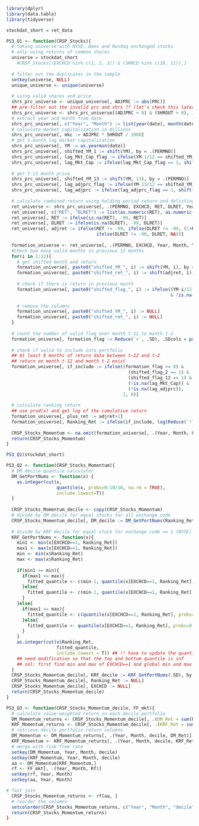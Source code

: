 ```r
library(dplyr)
library(data.table)
library(tidyverse)

stockdat_short = ret_data
```


```r
PS3_Q1 <- function(CRSP_Stocks){
  # taking universe with NYSE, Amex and Nasdaq exchanged stocks
  # only using returns of common shares
  universe = stockdat_short 
    #CRSP_Stocks[(EXCHCD %in% c(1, 2, 3)) & (SHRCD %in% c(10, 11)),]
  
  # filter out the duplicates in the sample
  setkey(universe, NULL)
  unique_universe <- unique(universe)
  
  # using valid shares and price
  shrs_prc_universe <- unique_universe[, ADJPRC := abs(PRC)]
  ## pre-filter out the invalid prc and shrs ?? (let's check this later by push this down)
  shrs_prc_universe <- shrs_prc_universe[(ADJPRC > 0) & (SHROUT > 0), ]
  # extract year and month from date
  shrs_prc_universe[, c("Year", "Month") := list(year(date), month(date))]
  # calculate market capitalization in millions
  shrs_prc_universe[, mkc := ADJPRC * SHROUT / 1000]
  # get 1-month lag market capitalization
  shrs_prc_universe[, YM := as.yearmon(date)]
  shrs_prc_universe[, shifted_YM_1 := shift(YM), by = .(PERMNO)]
  shrs_prc_universe[, lag_Mkt_Cap_flag := ifelse(YM-1/12 == shifted_YM_1, 1, 0)]
  shrs_prc_universe[, lag_Mkt_Cap := ifelse(lag_Mkt_Cap_flag == 1, shift(mkc), NA)]
  
  # get t-13 month price
  shrs_prc_universe[, shifted_YM_13 := shift(YM, 13), by = .(PERMNO)]
  shrs_prc_universe[, lag_adjprc_flag := ifelse(YM-13/12 == shifted_YM_13, 1, 0)]
  shrs_prc_universe[, lag_adjprc := ifelse(lag_adjprc_flag == 1, shift(ADJPRC, 13), NA)]
  
  # calculate combined return using holding period return and delisting return
  ret_universe <- shrs_prc_universe[, .(PERMNO, EXCHCD, RET, DLRET, Year, Month, YM, lag_Mkt_Cap, lag_adjprc)]
  ret_universe[, c("RET", "DLRET") := list(as.numeric(RET), as.numeric(DLRET))]
  ret_universe[, RET := ifelse(is.na(RET), -99, RET)]
  ret_universe[, DLRET := ifelse(is.na(DLRET), -99, DLRET)]
  ret_universe[, adjret := ifelse(RET != -99, ifelse(DLRET != -99, (1+RET)*(1+DLRET)-1, RET), 
                                  ifelse(DLRET != -99, DLRET, NA))]
  
  formation_universe <- ret_universe[, .(PERMNO, EXCHCD, Year, Month, YM, lag_Mkt_Cap, adjret, lag_adjprc)]
  #check how many valid months in previous 12 months
  for(i in 1:12){
    # get shifted month and return
    formation_universe[, paste0("shifted_YM_", i) := shift(YM, i), by = .(PERMNO)]
    formation_universe[, paste0("shifted_ret_", i) := shift(adjret, i), by = .(PERMNO)]
    
    # check if there is return in previous month
    formation_universe[, paste0("shifted_flag_", i) := ifelse((YM-i/12 == eval(parse(text=paste0("shifted_YM_", i)))) 
                                                              & !is.na(eval(parse(text=paste0("shifted_ret_", i)))), 1, 0)]
    
    # remove the columns
    formation_universe[, paste0("shifted_YM_", i) := NULL]
    formation_universe[, paste0("shifted_ret_", i) := NULL]
  }
  
  # count the number of valid flag over month t-12 to month t-2
  formation_universe[, formation_flag := Reduce(`+`, .SD), .SDcols = paste0("shifted_flag_", 2:12)]
  
  # check if valid to include into portfolio
  ## At least 8 months of return data between t−12 and t−2
  ## return on month t-12 and month t-2 exist
  formation_universe[, if_include := ifelse((formation_flag >= 8) & 
                                              (shifted_flag_2 == 1) & 
                                              (shifted_flag_12 == 1) & 
                                              (!is.na(lag_Mkt_Cap)) &
                                              (!is.na(lag_adjprc)),
                                            1, 0)]
  
  # calculate ranking return
  ## use prod(x) and get log of the cumulative return
  formation_universe[, plus_ret := adjret+1]
  formation_universe[, Ranking_Ret := ifelse(if_include, log(Reduce(`*` , shift(plus_ret, 2:12))), NA)]
  
  CRSP_Stocks_Momentum <- na.omit(formation_universe[, .(Year, Month, PERMNO, EXCHCD, lag_Mkt_Cap, Ret=adjret, Ranking_Ret)])
  return(CRSP_Stocks_Momentum)
}

PS3_Q1(stockdat_short)
```

```r
PS3_Q2 <- function(CRSP_Stocks_Momentum){
  # DM decile quantile calculator
  DM_GetPortNums <- function(x) {
    as.integer(cut(x,
                   quantile(x, probs=0:10/10, na.rm = TRUE),
                   include.lowest=T))
  }
  
  CRSP_Stocks_Momentum_decile <- copy(CRSP_Stocks_Momentum)
  # divide by DM decile for equal stocks for all exchange code
  CRSP_Stocks_Momentum_decile[, DM_decile := DM_GetPortNums(Ranking_Ret), by = .(Year, Month)]
  
  # divide by KRF decile for equal stock for exchange code == 1 (NYSE)
  KRF_GetPortNums <- function(x){
    min1 <- min(x[EXCHCD==1, Ranking_Ret])
    max1 <- max(x[EXCHCD==1, Ranking_Ret])
    min <- min(x$Ranking_Ret)
    max <- max(x$Ranking_Ret)
    
    if(min1 >= min){
      if(max1 <= max){
        fitted_quantile <- c(min-1, quantile(x[EXCHCD==1, Ranking_Ret], probs=0:10/10, na.rm = TRUE)[2:10], max+1)
      }else{
        fitted_quantile <- c(min-1, quantile(x[EXCHCD==1, Ranking_Ret], probs=0:10/10, na.rm = TRUE)[2:11])
      }
    }else{
      if(max1 <= max){
        fitted_quantile <- c(quantile(x[EXCHCD==1, Ranking_Ret], probs=0:10/10, na.rm = TRUE)[1:10], max+1)
      }else{
        fitted_quantile <- quantile(x[EXCHCD==1, Ranking_Ret], probs=0:10/10, na.rm = TRUE)
      }
    }
    as.integer(cut(x$Ranking_Ret, 
                   fitted_quantile, 
                   include.lowest = T)) ## !! have to update the quantile for each YM
    ## need modification so that the top and bottom quantile is inf
    ## sol: first find min and max of EXCHCD==1 and global min and max
  }
  CRSP_Stocks_Momentum_decile[, KRF_decile := KRF_GetPortNums(.SD), by = .(Year, Month)]
  CRSP_Stocks_Momentum_decile[, Ranking_Ret := NULL]
  CRSP_Stocks_Momentum_decile[, EXCHCD := NULL]
  return(CRSP_Stocks_Momentum_decile)
}
```

```r
PS3_Q3 <- function(CRSP_Stocks_Momentum_decile, FF_mkt){
  # calculate value-weighted return in each decile portfolio
  DM_Momentum_returns <- CRSP_Stocks_Momentum_decile[, .(DM_Ret = sum(Ret*lag_Mkt_Cap / sum(lag_Mkt_Cap)), decile = DM_decile), by = .(DM_decile, Year, Month)]
  KRF_Momentum_returns <- CRSP_Stocks_Momentum_decile[, .(KRF_Ret = sum(Ret*lag_Mkt_Cap / sum(lag_Mkt_Cap)), decile = KRF_decile), by = .(KRF_decile, Year, Month)]
  # retrieve decile portfolio return columns
  DM_Momentum <- DM_Momentum_returns[, .(Year, Month, decile, DM_Ret)]
  KRF_Momentum <- KRF_Momentum_returns[, .(Year, Month, decile, KRF_Ret)]
  # merge with risk free rate
  setkey(DM_Momentum, Year, Month, decile)
  setkey(KRF_Momentum, Year, Month, decile)
  aa <- DM_Momentum[KRF_Momentum,]
  rf <- FF_mkt[, .(Year, Month, Rf)]
  setkey(rf, Year, Month)
  setkey(aa, Year, Month)
```


```r
# fast join
  CRSP_Stocks_Momentum_returns <- rf[aa, ]
  # reorder the columns
  setcolorder(CRSP_Stocks_Momentum_returns, c("Year", "Month", "decile", "DM_Ret", "KRF_Ret", "Rf"))
  return(CRSP_Stocks_Momentum_returns)
}
```





